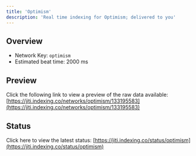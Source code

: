 ```yaml
---
title: 'Optimism'
description: 'Real time indexing for Optimism; delivered to you'
---
```


## Overview
- Network Key: `optimism`
- Estimated beat time: 2000 ms

## Preview
Click the following link to view a preview of the raw data available: [https://jiti.indexing.co/networks/optimism/133195583](https://jiti.indexing.co/networks/optimism/133195583)

## Status
Click here to view the latest status: [https://jiti.indexing.co/status/optimism](https://jiti.indexing.co/status/optimism)
